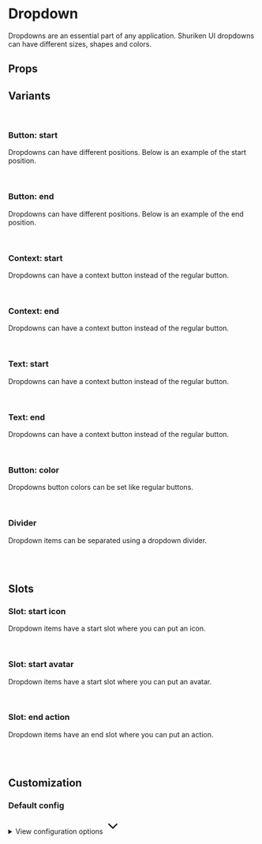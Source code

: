 
<Meta of={DropdownStories} />

# Dropdown

Dropdowns are an essential part of any application. Shuriken UI dropdowns can have different sizes, shapes and colors.

<Primary />

## Props

<Controls />

## Variants

<br />

### Button: start

Dropdowns can have different positions. Below is an example of the start position.

<div className="flex items-end gap-2 bg-slate-100 dark:bg-slate-900 p-6 rounded-sm">
  <Story of={DropdownStories.Main} />
</div>

<br />

### Button: end

Dropdowns can have different positions. Below is an example of the end position.

<div className="flex items-end gap-2 bg-slate-100 dark:bg-slate-900 p-6 rounded-sm" style={{'flex-direction': 'row-reverse'}}>
  <Story of={DropdownStories.ButtonEnd} />
</div>

<br />

### Context: start

Dropdowns can have a context button instead of the regular button.

<div className="flex items-end gap-2 bg-slate-100 dark:bg-slate-900 p-6 rounded-sm">
  <Story of={DropdownStories.ContextStart} />
</div>

<br />

### Context: end

Dropdowns can have a context button instead of the regular button.

<div className="flex items-end gap-2 bg-slate-100 dark:bg-slate-900 p-6 rounded-sm" style={{'flex-direction': 'row-reverse'}}>
  <Story of={DropdownStories.ContextEnd} />
</div>

<br />

### Text: start

Dropdowns can have a context button instead of the regular button.

<div className="flex items-end gap-2 bg-slate-100 dark:bg-slate-900 p-6 rounded-sm">
  <Story of={DropdownStories.TextStart} />
</div>

<br />

### Text: end

Dropdowns can have a context button instead of the regular button.

<div className="flex items-end gap-2 bg-slate-100 dark:bg-slate-900 p-6 rounded-sm" style={{'flex-direction': 'row-reverse'}}>
  <Story of={DropdownStories.TextEnd} />
</div>

<br />

### Button: color

Dropdowns button colors can be set like regular buttons.

<div className="flex items-end gap-2 bg-slate-100 dark:bg-slate-900 p-6 rounded-sm">
  <Story of={DropdownStories.ButtonColor} />
</div>

<br />

### Divider

Dropdown items can be separated using a dropdown divider.

<div className="flex items-end gap-2 bg-slate-100 dark:bg-slate-900 p-6 rounded-sm">
  <Story of={DropdownStories.Divider} />
</div>

<br />
<br />

## Slots

### Slot: start icon

Dropdown items have a start slot where you can put an icon.

<div className="flex items-end gap-2 bg-slate-100 dark:bg-slate-900 p-6 rounded-sm">
  <Story of={DropdownStories.SlotIcon} />
</div>

<br />

### Slot: start avatar

Dropdown items have a start slot where you can put an avatar.

<div className="flex items-end gap-2 bg-slate-100 dark:bg-slate-900 p-6 rounded-sm">
  <Story of={DropdownStories.SlotAvatar} />
</div>

<br />

### Slot: end action

Dropdown items have an end slot where you can put an action.

<div className="flex items-end gap-2 bg-slate-100 dark:bg-slate-900 p-6 rounded-sm">
  <Story of={DropdownStories.SlotAction} />
</div>

<br />
<br />

## Customization

### Default config

<div class="relative">
  <details class="relative bg-slate-50 border border-slate-200 rounded-lg p-4 [&>summary>svg]:open:-rotate-180">
    <summary class="list-none cursor-pointer">
      <span class="font-sans text-slate-500">View configuration options</span>
      <svg
        class="w-5 h-5 text-slate-500 absolute top-5 end-4 transition-transform duration-300"
        xmlns="http://www.w3.org/2000/svg"
        width="32"
        height="32"
        viewBox="0 0 24 24"
      >
        <path
          fill="none"
          stroke="currentColor"
          stroke-linecap="round"
          stroke-linejoin="round"
          stroke-width="2"
          d="m6 9l6 6l6-6"
        />
      </svg>
    </summary>

    <div class="!mt-4">
      <pre >
        {JSON.stringify(defaultConfig, null, 2)}
      </pre>
    </div>

  </details>
</div>